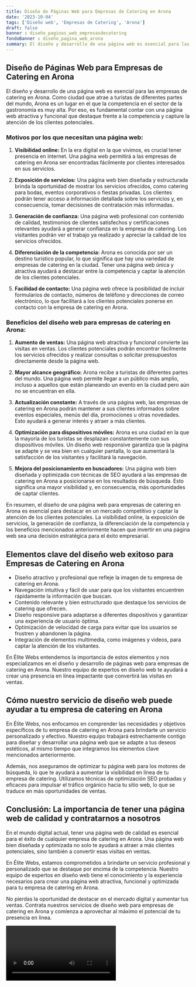 ```yaml
---
title: Diseño de Páginas Web para Empresas de Catering en Arona
date: '2023-10-04'
tags: ['Diseño web', 'Empresas de Catering', 'Arona']
draft: false
banner : diseño_paginas_web_empresasdecatering
fondoBanner : diseño_pagina_web_arona
summary: El diseño y desarrollo de una página web es esencial para las empresas de catering en Arona. Como ciudad que atrae a turistas de diferentes partes del mundo, Arona es un lugar en el que la competencia en el sector de la gastronomía es muy alta. Por eso, es fundamental contar con una página web atractiva y funcional que destaque frente a la competencia y capture la atención de los clientes potenciales.
---
```


## Diseño de Páginas Web para Empresas de Catering en Arona

El diseño y desarrollo de una página web es esencial para las empresas de catering en Arona. Como ciudad que atrae a turistas de diferentes partes del mundo, Arona es un lugar en el que la competencia en el sector de la gastronomía es muy alta. Por eso, es fundamental contar con una página web atractiva y funcional que destaque frente a la competencia y capture la atención de los clientes potenciales.

### Motivos por los que necesitan una página web:

1. **Visibilidad online:** En la era digital en la que vivimos, es crucial tener presencia en internet. Una página web permitirá a las empresas de catering en Arona ser encontradas fácilmente por clientes interesados en sus servicios.

2. **Exposición de servicios:** Una página web bien diseñada y estructurada brinda la oportunidad de mostrar los servicios ofrecidos, como catering para bodas, eventos corporativos o fiestas privadas. Los clientes podrán tener acceso a información detallada sobre los servicios y, en consecuencia, tomar decisiones de contratación más informadas.

3. **Generación de confianza:** Una página web profesional con contenido de calidad, testimonios de clientes satisfechos y certificaciones relevantes ayudará a generar confianza en la empresa de catering. Los visitantes podrán ver el trabajo ya realizado y apreciar la calidad de los servicios ofrecidos.

4. **Diferenciación de la competencia:** Arona es conocida por ser un destino turístico popular, lo que significa que hay una variedad de empresas de catering en la ciudad. Tener una página web única y atractiva ayudará a destacar entre la competencia y captar la atención de los clientes potenciales.

5. **Facilidad de contacto:** Una página web ofrece la posibilidad de incluir formularios de contacto, números de teléfono y direcciones de correo electrónico, lo que facilitará a los clientes potenciales ponerse en contacto con la empresa de catering en Arona.

### Beneficios del diseño web para empresas de catering en Arona:

1. **Aumento de ventas:** Una página web atractiva y funcional convierte las visitas en ventas. Los clientes potenciales podrán encontrar fácilmente los servicios ofrecidos y realizar consultas o solicitar presupuestos directamente desde la página web.

2. **Mayor alcance geográfico:** Arona recibe a turistas de diferentes partes del mundo. Una página web permite llegar a un público más amplio, incluso a aquellos que están planeando un evento en la ciudad pero aún no se encuentran en ella.

3. **Actualización constante:** A través de una página web, las empresas de catering en Arona podrán mantener a sus clientes informados sobre eventos especiales, menús del día, promociones u otras novedades. Esto ayudará a generar interés y atraer a más clientes.

4. **Optimización para dispositivos móviles:** Arona es una ciudad en la que la mayoría de los turistas se desplazan constantemente con sus dispositivos móviles. Un diseño web responsive garantiza que la página se adapte y se vea bien en cualquier pantalla, lo que aumentará la satisfacción de los visitantes y facilitará la navegación.

5. **Mejora del posicionamiento en buscadores:** Una página web bien diseñada y optimizada con técnicas de SEO ayudará a las empresas de catering en Arona a posicionarse en los resultados de búsqueda. Esto significa una mayor visibilidad y, en consecuencia, más oportunidades de captar clientes.

En resumen, el diseño de una página web para empresas de catering en Arona es esencial para destacar en un mercado competitivo y captar la atención de los clientes potenciales. La visibilidad online, la exposición de servicios, la generación de confianza, la diferenciación de la competencia y los beneficios mencionados anteriormente hacen que invertir en una página web sea una decisión estratégica para el éxito empresarial.

<GifSeo />

<Cta />

## Elementos clave del diseño web exitoso para Empresas de Catering en Arona

- Diseño atractivo y profesional que refleje la imagen de tu empresa de catering en Arona.
- Navegación intuitiva y fácil de usar para que los visitantes encuentren rápidamente la información que buscan.
- Contenido relevante y bien estructurado que destaque los servicios de catering que ofrecen.
- Diseño responsive para adaptarse a diferentes dispositivos y garantizar una experiencia de usuario óptima.
- Optimización de velocidad de carga para evitar que los usuarios se frustren y abandonen la página.
- Integración de elementos multimedia, como imágenes y videos, para captar la atención de los visitantes.

En Élite Webs entendemos la importancia de estos elementos y nos especializamos en el diseño y desarrollo de páginas web para empresas de catering en Arona. Nuestro equipo de expertos en diseño web te ayudará a crear una presencia en línea impactante que convertirá las visitas en ventas.

## Cómo nuestro servicio de diseño web puede ayudar a tu empresa de catering en Arona

En Élite Webs, nos enfocamos en comprender las necesidades y objetivos específicos de tu empresa de catering en Arona para brindarte un servicio personalizado y efectivo. Nuestro equipo trabajará estrechamente contigo para diseñar y desarrollar una página web que se adapte a tus deseos estéticos, al mismo tiempo que integramos los elementos clave mencionados anteriormente.

Además, nos aseguramos de optimizar tu página web para los motores de búsqueda, lo que te ayudará a aumentar la visibilidad en línea de tu empresa de catering. Utilizamos técnicas de optimización SEO probadas y eficaces para impulsar el tráfico orgánico hacia tu sitio web, lo que se traduce en más oportunidades de ventas.

## Conclusión: La importancia de tener una página web de calidad y contratarnos a nosotros

En el mundo digital actual, tener una página web de calidad es esencial para el éxito de cualquier empresa de catering en Arona. Una página web bien diseñada y optimizada no solo te ayudará a atraer a más clientes potenciales, sino también a convertir esas visitas en ventas.

En Élite Webs, estamos comprometidos a brindarte un servicio profesional y personalizado que se destaque por encima de la competencia. Nuestro equipo de expertos en diseño web tiene el conocimiento y la experiencia necesarios para crear una página web atractiva, funcional y optimizada para tu empresa de catering en Arona.

No pierdas la oportunidad de destacar en el mercado digital y aumentar tus ventas. Contrata nuestros servicios de diseño web para empresas de catering en Arona y comienza a aprovechar al máximo el potencial de tu presencia en línea.

<Video />

<CtaBot job='Empresas de Catering' city='Arona'/>

<Gmaps query='Arona+españa+maps' />